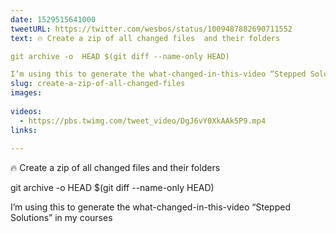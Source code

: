 ```yaml
---
date: 1529515641000
tweetURL: https://twitter.com/wesbos/status/1009487882690711552
text: 🔥 Create a zip of all changed files  and their folders

git archive -o  HEAD $(git diff --name-only HEAD)

I’m using this to generate the what-changed-in-this-video “Stepped Solutions” in my courses
slug: create-a-zip-of-all-changed-files
images:
  
videos:
  - https://pbs.twimg.com/tweet_video/DgJ6vY0XkAAk5P9.mp4
links:
  
---
```

🔥 Create a zip of all changed files  and their folders

git archive -o  HEAD $(git diff --name-only HEAD)

I’m using this to generate the what-changed-in-this-video “Stepped Solutions” in my courses
